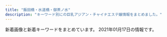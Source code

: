 ```yaml
---
title: "飯田橋・水道橋・御茶ノ水"
description: "キーワード別にの巨乳アジアン・チャイナエステ嬢情報をまとめました。"
---
```


新着画像と新着キーワードをまとめています。
2021年01月17日の情報です。

<DmmAffiliateIns />
<KeywordTable
  shops={
    [
    {
        "img_links": [
            "http://sln-relax.com/scdl/staff/10011.jpg",
            "http://sln-relax.com/img/ttl_rec.jpg",
            "http://sln-relax.com/i/files/girl02.jpg",
            "http://sln-relax.com/scdl/staff/10051.jpg",
            "http://sln-relax.com/img/att.jpg",
            "http://sln-relax.com/img/ttl_mobile.jpg",
            "http://sln-relax.com/img/ttl_concept.jpg",
            "http://sln-relax.com/scdl/staff/10041.jpg",
            "http://sln-relax.com/scdl/staff/10031.jpg",
            "http://sln-relax.com/pic/topimg3.jpg",
            "http://sln-relax.com/i/files/homeimg.jpg",
            "http://sln-relax.com/img/ttl_tnew.jpg",
            "http://sln-relax.com/scdl/staff/10081.jpg",
            "http://sln-relax.com/img/ttl_staff.png",
            "http://sln-relax.com/pic/topimg2.jpg",
            "http://sln-relax.com/scdl/staff/10071.jpg",
            "http://sln-relax.com/scdl/staff/10021.jpg",
            "http://sln-relax.com/pic/head.png",
            "http://sln-relax.com/i/files/girl01.jpg",
            "http://sln-relax.com/scdl/staff/10061.jpg",
            "http://sln-relax.com/pic/topimg1.jpg"
        ],
        "station": "JR\u6c34\u9053\u6a4b\u99c5\u897f\u53e3",
        "url": "http://sln-relax.com/",
        "keywords": {
            "C": 17
        },
        "name": "Lime"
    },
    {
        "name": "\u30ad\u30e9\u30e9",
        "keywords": {
            "C": 4,
            "F": 3,
            "D": 13,
            "E": 10
        },
        "url": "https://kira.uouono.com/",
        "img_links": [
            "https://kira.uouono.com/wp-content/uploads/2020/12/1234786kira.jpg",
            "https://kira.uouono.com/wp-content/uploads/2019/06/4kira.jpg",
            "https://kira.uouono.com/wp-content/themes/este/img/top-img01.png",
            "https://kira.uouono.com/wp-content/themes/este/img/tel_footer.png",
            "https://kira.uouono.com/wp-content/uploads/2019/06/2kira.jpg",
            "https://kira.uouono.com/wp-content/uploads/2019/06/1ki100.jpg",
            "https://kira.uouono.com/wp-content/themes/este/img/1.jpg",
            "https://kira.uouono.com/wp-content/uploads/2019/12/98976Akira.jpg",
            "https://kira.uouono.com/wp-content/themes/este/img/top-img03.png",
            "https://kira.uouono.com/wp-content/themes/este/img/tel_header.png",
            "https://kira.uouono.com/wp-content/uploads/2020/01/100kira.jpg",
            "https://kira.uouono.com/wp-content/themes/este/img/4.jpg",
            "https://kira.uouono.com/wp-content/uploads/2020/12/1kira.jpg",
            "https://kira.uouono.com/wp-content/uploads/2020/12/saiuhkira.jpg",
            "https://kira.uouono.com/wp-content/themes/este/img/2.jpg",
            "https://kira.uouono.com/wp-content/themes/este/img/top-img02b.png",
            "https://kira.uouono.com/wp-content/uploads/2019/06/2ki100.jpg",
            "https://kira.uouono.com/wp-content/themes/este/img/call.png",
            "https://kira.uouono.com/wp-content/themes/este/img/3.jpg",
            "https://kira.uouono.com/wp-content/uploads/2019/06/1kira.jpg"
        ],
        "station": "\u795e\u4fdd\u753a\u99c5A1\u51fa\u53e3"
    },
    {
        "name": "\u697d\u697d",
        "img_links": [
            "https://raku-relax.tokyo/wp-content/uploads/2020/04/1234sertdyf.jpg",
            "https://raku-relax.tokyo/wp-content/themes/este/img/tel02.png",
            "https://raku-relax.tokyo/wp-content/themes/este/img/1.jpg",
            "https://raku-relax.tokyo/wp-content/uploads/2020/06/2348rakura.jpg",
            "https://raku-relax.tokyo/wp-content/themes/este/img/tel03.png",
            "https://raku-relax.tokyo/wp-content/uploads/2020/01/y45a121.jpg",
            "https://raku-relax.tokyo/wp-content/themes/este/img/3.jpg",
            "https://raku-relax.tokyo/wp-content/uploads/2020/01/897sarakura.jpg",
            "https://raku-relax.tokyo/wp-content/themes/este/img/top-img01.png",
            "https://raku-relax.tokyo/wp-content/themes/este/img/top-img05.png",
            "https://raku-relax.tokyo/wp-content/themes/este/img/tel.png",
            "https://raku-relax.tokyo/wp-content/uploads/2018/12/satfuygihoj.jpg",
            "https://raku-relax.tokyo/wp-content/uploads/2020/04/siuaytfsa.jpg",
            "https://raku-relax.tokyo/wp-content/themes/este/img/2.jpg",
            "https://raku-relax.tokyo/wp-content/themes/este/img/top-img02.png",
            "https://raku-relax.tokyo/wp-content/themes/este/img/4.jpg",
            "https://raku-relax.tokyo/wp-content/themes/este/img/tel_header.png",
            "https://raku-relax.tokyo/wp-content/uploads/2020/11/oiuarakura.jpg",
            "https://raku-relax.tokyo/wp-content/themes/este/img/top-img04.png",
            "https://raku-relax.tokyo/wp-content/themes/este/img/tel_footer.png",
            "https://raku-relax.tokyo/wp-content/uploads/2020/11/9897621rakura.jpg",
            "https://raku-relax.tokyo/wp-content/themes/este/img/top-img03.png"
        ],
        "keywords": {
            "C": 13,
            "D": 7,
            "E": 7
        },
        "url": "https://raku-relax.tokyo/",
        "station": "\u725b\u8fbc\u795e\u697d\u5742\u99c5A2\u51fa\u53e3"
    },
    {
        "station": "\u5c0f\u5ddd\u753a\u99c5B5\u51fa\u53e3",
        "url": "https://izumi-esthe.tokyo/",
        "keywords": {
            "C": 14,
            "E": 16,
            "D": 58,
            "G": 4
        },
        "name": "\u7652\u3057\u306e\u6cc9",
        "img_links": [
            "https://izumi-esthe.tokyo/wp-content/uploads/2020/02/3serdtfygui.jpg",
            "https://izumi-esthe.tokyo/wp-content/uploads/2020/11/2iyashinoizumi.jpg",
            "https://izumi-esthe.tokyo/wp-content/uploads/2020/11/9897621iyashinoizumi.jpg",
            "https://izumi-esthe.tokyo/wp-content/uploads/2020/11/1iyashinoizumi-1.jpg",
            "https://izumi-esthe.tokyo/wp-content/uploads/2020/11/3111iyashinoizumi.jpg",
            "https://izumi-esthe.tokyo/wp-content/themes/este/img/top-img01a.png",
            "https://izumi-esthe.tokyo/wp-content/uploads/2020/02/15drtyfugihoas.jpg",
            "https://izumi-esthe.tokyo/wp-content/uploads/2020/02/14drtyfugiho.jpg",
            "https://izumi-esthe.tokyo/wp-content/themes/este/img/top-img01b.png",
            "https://izumi-esthe.tokyo/wp-content/uploads/2020/10/98767689iyashinoizumi.jpg",
            "https://izumi-esthe.tokyo/wp-content/themes/este/img/tel_header.png",
            "https://izumi-esthe.tokyo/wp-content/themes/este/img/top-img01.png",
            "https://izumi-esthe.tokyo/wp-content/uploads/2020/02/121dfghiyashinoizumi.jpg",
            "https://izumi-esthe.tokyo/wp-content/uploads/2020/09/876521iyashinoizumi-1.jpg",
            "https://izumi-esthe.tokyo/wp-content/uploads/2020/02/999iyashinoizumi.jpg",
            "https://izumi-esthe.tokyo/wp-content/themes/este/img/3.jpg",
            "https://izumi-esthe.tokyo/wp-content/uploads/2020/10/8765iyashinoizumi.jpg",
            "https://izumi-esthe.tokyo/wp-content/themes/este/img/4.jpg",
            "https://izumi-esthe.tokyo/wp-content/themes/este/img/5.jpg",
            "https://izumi-esthe.tokyo/wp-content/uploads/2020/02/15dfuygihoinp.jpg",
            "https://izumi-esthe.tokyo/wp-content/uploads/2020/10/9876iyashinoizumi.jpg",
            "https://izumi-esthe.tokyo/wp-content/uploads/2020/02/88iyashinoizumi.jpg",
            "https://izumi-esthe.tokyo/wp-content/uploads/2020/02/10cfyguvbhj.jpg",
            "https://izumi-esthe.tokyo/wp-content/uploads/2020/02/999iyashinoizumi-1.jpg",
            "https://izumi-esthe.tokyo/wp-content/themes/este/img/1.jpg",
            "https://izumi-esthe.tokyo/wp-content/uploads/2020/02/13ydtfuygiuhsa.jpg",
            "https://izumi-esthe.tokyo/wp-content/uploads/2020/09/8765421iyashinoizumi.jpg",
            "https://izumi-esthe.tokyo/wp-content/themes/este/img/6.jpg",
            "https://izumi-esthe.tokyo/wp-content/uploads/2020/12/121iyashinoizumi.jpg",
            "https://izumi-esthe.tokyo/wp-content/uploads/2020/12/9iyashinoizumi.jpg",
            "https://izumi-esthe.tokyo/wp-content/themes/este/img/top-img02a.png",
            "https://izumi-esthe.tokyo/wp-content/uploads/2020/02/9fxdytugvyibha.jpg",
            "https://izumi-esthe.tokyo/wp-content/uploads/2020/02/1111iyashinoizumi.jpg",
            "https://izumi-esthe.tokyo/wp-content/uploads/2020/03/77iyashinoizumi.jpg",
            "https://izumi-esthe.tokyo/wp-content/uploads/2020/10/897s6aiyashinoizumi.jpg",
            "https://izumi-esthe.tokyo/wp-content/themes/este/img/2.jpg",
            "https://izumi-esthe.tokyo/wp-content/uploads/2020/10/9087saiyashinoizumi.jpg",
            "https://izumi-esthe.tokyo/wp-content/themes/este/img/top-img04.png",
            "https://izumi-esthe.tokyo/wp-content/uploads/2020/12/3111112iyashinoizumi.jpg",
            "https://izumi-esthe.tokyo/wp-content/uploads/2020/04/1111iyashinoizumi.jpg",
            "https://izumi-esthe.tokyo/wp-content/uploads/2020/11/1iyashinoizumi.jpg",
            "https://izumi-esthe.tokyo/wp-content/themes/este/img/call.png",
            "https://izumi-esthe.tokyo/wp-content/uploads/2020/12/999iyashinoizumi.jpg",
            "https://izumi-esthe.tokyo/wp-content/themes/este/img/tel_footer.png",
            "https://izumi-esthe.tokyo/wp-content/uploads/2020/09/8765211iyashinoizumi.jpg"
        ]
    },
    {
        "img_links": [
            "http://rioplioop.xyz/picture/foot01.jpg",
            "http://rioplioop.xyz/uploads/200601/1-200601142S1947.jpg",
            "http://rioplioop.xyz/uploads/200601/1-200601142K43F.jpg",
            "http://rioplioop.xyz/picture/m-head01.jpg",
            "http://rioplioop.xyz/uploads/200619/1-20061912514T35.jpg",
            "http://rioplioop.xyz/uploads/210107/1-21010G41433150.jpg",
            "http://rioplioop.xyz/picture/m-top004.jpg",
            "http://rioplioop.xyz/uploads/200709/1-200FZ94240538.jpg",
            "http://rioplioop.xyz/uploads/200601/1-200601142629454.jpg",
            "http://rioplioop.xyz/picture/call.png",
            "http://rioplioop.xyz/uploads/200601/1-200601142F5435.jpg",
            "http://rioplioop.xyz/uploads/201215/1-201215140614E6.jpg",
            "http://rioplioop.xyz/picture/m-top003.jpg",
            "http://rioplioop.xyz/uploads/200601/1-200601142G5438.jpg",
            "http://rioplioop.xyz/uploads/200720/1-200H0125S1U2.jpg",
            "http://rioplioop.xyz/uploads/200601/1-200601142P4643.jpg",
            "http://rioplioop.xyz/uploads/200601/1-200601142921510.jpg",
            "http://rioplioop.xyz/uploads/200619/1-200619125204158.jpg",
            "http://rioplioop.xyz/uploads/200625/1-200625140331O1.jpg",
            "http://rioplioop.xyz/uploads/200601/1-200601142639540.jpg",
            "http://rioplioop.xyz/picture/cam-01.jpg",
            "http://rioplioop.xyz/uploads/200601/1-200601142913462.jpg",
            "http://rioplioop.xyz/uploads/201215/1-20121514062YE.jpg",
            "http://rioplioop.xyz/uploads/200601/1-200601142R2G3.jpg",
            "http://rioplioop.xyz/uploads/200709/1-200FZ94225252.jpg",
            "http://rioplioop.xyz/uploads/210107/1-21010G41345N3.jpg",
            "http://rioplioop.xyz/uploads/200601/1-200601142U5L7.jpg",
            "http://rioplioop.xyz/uploads/200625/1-200625140422133.jpg",
            "http://rioplioop.xyz/uploads/200601/1-200601142TY37.jpg",
            "http://rioplioop.xyz/uploads/200720/1-200H0125T94A.jpg",
            "http://rioplioop.xyz/uploads/200710/1-200G01PS2Q3.jpg",
            "http://rioplioop.xyz/uploads/201207/1-20120G62S9A5.jpg"
        ],
        "url": "http://rioplioop.xyz/",
        "keywords": {
            "C": 2,
            "94": 9,
            "D": 3,
            "85": 1,
            "F": 9,
            "84": 2
        },
        "name": "\u307f\u3055\u304d",
        "station": "JR\u6c34\u9053\u6a4b\u99c5\u6771\u53e3"
    },
    {
        "url": "http://rapisu.tokyo/",
        "img_links": [
            "http://rapisu.tokyo/images/mobile.png",
            "http://rapisu.tokyo/images/top.png",
            "http://rapisu.tokyo/images/r1.jpg",
            "http://rapisu.tokyo/images/r3.jpg",
            "http://rapisu.tokyo/images/end.png",
            "http://rapisu.tokyo/images/flash.jpg",
            "http://rapisu.tokyo/images/r2.jpg",
            "http://rapisu.tokyo/images/meihui.jpg",
            "http://rapisu.tokyo/images/zi_staff.png",
            "http://rapisu.tokyo/images/mika.jpg",
            "http://rapisu.tokyo/images/flash1.jpg",
            "http://rapisu.tokyo/images/tiao.png",
            "http://rapisu.tokyo/images/g0.jpg"
        ],
        "name": "\u30e9\u30d4\u30b9",
        "keywords": {
            "C": 7
        },
        "station": "\u795e\u4fdd\u753a\u99c5A7\u51fa\u53e3"
    },
    {
        "url": "http://yu.xyz.mn/",
        "name": "\u60a0 \u3086\u3046",
        "keywords": {
            "85": 18,
            "84": 6,
            "C": 18,
            "86": 6,
            "D": 24
        },
        "img_links": [
            "http://yu.xyz.mn/photos/sites/91/2020/04/2020040807282190.jpg",
            "http://yu.xyz.mn/photos/sites/91/2020/02/2020022305370017.jpg",
            "http://yu.xyz.mn/images/top.jpg",
            "http://yu.xyz.mn/images/ac5.jpg",
            "http://yu.xyz.mn/images/s_news.jpg",
            "http://yu.xyz.mn/images/s_shedule.jpg",
            "http://yu.xyz.mn/images/mobile.jpg",
            "http://yu.xyz.mn/images/room4.jpg",
            "http://yu.xyz.mn/images/room1.jpg",
            "http://yu.xyz.mn/images/ac1.jpg",
            "http://yu.xyz.mn/images/s_staff.jpg",
            "http://yu.xyz.mn/images/room3.jpg",
            "http://yu.xyz.mn/images/ac3.jpg",
            "http://yu.xyz.mn/images/ac2.jpg",
            "http://yu.xyz.mn/images/room2.jpg",
            "http://yu.xyz.mn/photos/sites/91/2019/12/2019122702252767.jpg",
            "http://yu.xyz.mn/photos/sites/91/2019/12/2019122702252691.jpg",
            "http://yu.xyz.mn/images/ac6.jpg",
            "http://yu.xyz.mn/images/ac4.jpg",
            "http://yu.xyz.mn/photos/sites/91/2019/12/2019122901424384.jpg"
        ],
        "station": "JR\u6c34\u9053\u6a4b\u99c5\u897f\u53e3"
    },
    {
        "img_links": [
            "https://haruhime.ests.jp/photos/sites/61/2021/01/2021011510174267.jpg",
            "https://haruhime.ests.jp/images/img_service03.jpg",
            "https://haruhime.ests.jp/images/link_nav06.jpg",
            "https://haruhime.ests.jp/images/sp_tit_staff.png",
            "https://haruhime.ests.jp/images/sp_nav03.png",
            "https://haruhime.ests.jp/images/link_nav01.jpg",
            "https://haruhime.ests.jp/photos/sites/61/2020/11/2020110107024317.jpg",
            "https://haruhime.ests.jp/images/sp_tit_news.png",
            "https://haruhime.ests.jp/images/img_service01.jpg",
            "https://haruhime.ests.jp/images/sp_nav01.png",
            "https://haruhime.ests.jp/images/room6.jpg",
            "https://haruhime.ests.jp/images/card.png",
            "https://haruhime.ests.jp/images/link_nav03.jpg",
            "https://haruhime.ests.jp/images/sp_top.jpg",
            "https://haruhime.ests.jp/photos/sites/61/2020/11/202011010702451.jpg",
            "https://haruhime.ests.jp/images/link_nav05.jpg",
            "https://haruhime.ests.jp/images/sp_end.jpg",
            "https://haruhime.ests.jp/images/top.png",
            "https://haruhime.ests.jp/images/sp_nav02.png",
            "https://haruhime.ests.jp/images/room5.jpg",
            "https://haruhime.ests.jp/images/link_nav02.jpg",
            "https://haruhime.ests.jp/images/room7.jpg",
            "https://haruhime.ests.jp/images/link_nav04.jpg",
            "https://haruhime.ests.jp/photos/sites/61/2020/11/2020110107024462.jpg",
            "https://haruhime.ests.jp/photos/sites/61/2020/11/2020110107024640.jpg",
            "https://haruhime.ests.jp/images/re.png",
            "https://haruhime.ests.jp/images/img_service02.jpg",
            "https://haruhime.ests.jp/images/room8.jpg",
            "https://haruhime.ests.jp/images/end.png"
        ],
        "keywords": {
            "87": 12,
            "85": 6,
            "D": 6,
            "88": 6,
            "C": 18,
            "83": 6,
            "E": 18
        },
        "name": "\u6625\u59eb",
        "url": "https://haruhime.ests.jp/",
        "station": "\u672c\u90f7\u4e09\u4e01\u76ee\u99c55\u756a\u51fa\u53e3"
    },
    {
        "keywords": {},
        "name": "\u306f\u306a\u3073",
        "img_links": [
            "http://jinbocho.xyz/images/gb01.png",
            "http://jinbocho.xyz/images/g10.jpg",
            "http://jinbocho.xyz/images/g9.jpg",
            "http://jinbocho.xyz/images/r1.jpg",
            "http://jinbocho.xyz/images/r3.jpg",
            "http://jinbocho.xyz/images/r6.jpg",
            "http://jinbocho.xyz/images/a2.jpg",
            "http://jinbocho.xyz/images/g0.jpg",
            "http://jinbocho.xyz/images/zi.png",
            "http://jinbocho.xyz/images/a4.jpg",
            "http://jinbocho.xyz/images/mika.jpg",
            "http://jinbocho.xyz/images/r2.jpg",
            "http://jinbocho.xyz/images/g1.jpg",
            "http://jinbocho.xyz/images/miki.jpg",
            "http://jinbocho.xyz/images/a3.jpg",
            "http://jinbocho.xyz/images/top1.jpg",
            "http://jinbocho.xyz/images/r5.jpg",
            "http://jinbocho.xyz/images/r4.jpg",
            "http://jinbocho.xyz/images/mobile.png",
            "http://jinbocho.xyz/images/haru.jpg",
            "http://jinbocho.xyz/images/left3.png",
            "http://jinbocho.xyz/images/top2.jpg",
            "http://jinbocho.xyz/images/face.png",
            "http://jinbocho.xyz/images/g8.jpg",
            "http://jinbocho.xyz/images/new-tit.png",
            "http://jinbocho.xyz/images/yuki.jpg",
            "http://jinbocho.xyz/images/g7.jpg",
            "http://jinbocho.xyz/images/s_staff.png",
            "http://jinbocho.xyz/images/g2.jpg",
            "http://jinbocho.xyz/images/new-tit3.png",
            "http://jinbocho.xyz/images/a1.jpg"
        ],
        "station": "\u795e\u4fdd\u753a\u99c5A5\u51fa\u53e3",
        "url": "http://jinbocho.xyz/"
    },
    {
        "name": "\u7652\u3057\u306e\u5fc3",
        "keywords": {},
        "img_links": [
            "http://www.iyashikokoro.xyz/images/shop/4.jpg",
            "http://www.iyashikokoro.xyz/images/staff/7.jpg",
            "http://www.iyashikokoro.xyz/images/sys-n.png",
            "http://www.iyashikokoro.xyz/images/index-iyashi_13.jpg",
            "http://www.iyashikokoro.xyz/images/staff/sizuka.jpg",
            "http://www.iyashikokoro.xyz/images/staff/qianqiu.jpg",
            "http://www.iyashikokoro.xyz/images/staff/ai2.jpg",
            "http://www.iyashikokoro.xyz/images/index-iyashi_10.jpg",
            "http://www.iyashikokoro.xyz/images/index-iyashi_02a.jpg",
            "http://www.iyashikokoro.xyz/images/index-iyashi_04.jpg",
            "http://www.iyashikokoro.xyz/images/staff/riri.jpg",
            "http://www.iyashikokoro.xyz/images/staff/6.jpg",
            "http://www.iyashikokoro.xyz/images/index-iyashi_05.jpg",
            "http://www.iyashikokoro.xyz/images/shop/1.jpg",
            "http://www.iyashikokoro.xyz/images/staff/miki.jpg",
            "http://www.iyashikokoro.xyz/images/shop/5.jpg",
            "http://www.iyashikokoro.xyz/images/staff/maki2.jpg",
            "http://www.iyashikokoro.xyz/images/index-iyashi_14.jpg"
        ],
        "station": "JR\u98ef\u7530\u6a4b\u99c5\u6771\u53e3",
        "url": "http://www.iyashikokoro.xyz/"
    },
    {
        "keywords": {},
        "name": "\u30a2\u30ed\u30de\u30e9\u30c3\u30ad\u30fc",
        "station": "\u5c0f\u5ddd\u753a\u99c5B4",
        "img_links": [
            "https://i0.wp.com/aromalucky.xyz/wp-content/uploads/2019/05/02.png",
            "https://i0.wp.com/aromalucky.xyz/wp-content/uploads/2019/05/15.jpg",
            "https://i1.wp.com/aromalucky.xyz/wp-content/uploads/2019/05/16.jpg",
            "https://i1.wp.com/aromalucky.xyz/wp-content/uploads/2017/12/04-1.jpg",
            "https://i2.wp.com/aromalucky.xyz/wp-content/uploads/2017/12/08.jpg",
            "https://i2.wp.com/aromalucky.xyz/wp-content/uploads/2019/04/14.jpg",
            "https://i1.wp.com/aromalucky.xyz/wp-content/uploads/2019/10/20.jpg",
            "https://i2.wp.com/aromalucky.xyz/wp-content/uploads/2020/09/21.jpg",
            "https://i0.wp.com/aromalucky.xyz/wp-content/uploads/2019/04/13.jpg",
            "https://i0.wp.com/aromalucky.xyz/wp-content/uploads/2017/12/05-1.jpg",
            "https://i2.wp.com/aromalucky.xyz/wp-content/uploads/2019/05/03.png",
            "https://i2.wp.com/aromalucky.xyz/wp-content/uploads/2019/04/12.jpg",
            "http://aromalucky.xyz/wp-content/uploads/2019/05/01_02.png",
            "https://i2.wp.com/aromalucky.xyz/wp-content/uploads/2017/12/02.jpg",
            "https://i2.wp.com/aromalucky.xyz/wp-content/uploads/2017/12/03-1.jpg"
        ],
        "url": "http://aromalucky.xyz/"
    },
    {
        "station": "JR\u6c34\u9053\u6a4b\u99c5\u6771\u53e3",
        "name": "\u30d3\u30fc\u30ca\u30b9",
        "keywords": {
            "85": 6,
            "F": 6,
            "89": 6,
            "84": 4,
            "83": 10,
            "D": 18,
            "E": 6,
            "88": 4
        },
        "url": "http://venus.tyo.cm/",
        "img_links": [
            "http://venus.tyo.cm/photos/sites/40/2020/05/202005250635220.jpg",
            "http://venus.tyo.cm/images/room2.jpg",
            "http://venus.tyo.cm/photos/sites/40/2020/09/2020091012404045.jpeg",
            "http://venus.tyo.cm/photos/sites/40/2020/08/2020083109075848.jpeg",
            "http://venus.tyo.cm/photos/sites/40/2020/08/2020083110414612.jpeg",
            "http://venus.tyo.cm/photos/sites/40/2020/09/2020090907201348.jpeg",
            "http://venus.tyo.cm/photos/sites/40/2020/08/2020083109075784.jpeg",
            "http://venus.tyo.cm/images/mainimg.jpg",
            "http://venus.tyo.cm/photos/sites/40/2020/08/2020083110414597.jpeg",
            "http://venus.tyo.cm/photos/sites/40/2020/08/2020083109075781.jpeg",
            "http://venus.tyo.cm/images/top.png",
            "http://venus.tyo.cm/images/room1.jpg",
            "http://venus.tyo.cm/images/room6.jpg",
            "http://venus.tyo.cm/photos/sites/40/2020/10/202010021052282.jpeg",
            "http://venus.tyo.cm/photos/sites/40/2020/08/2020083109075883.jpeg",
            "http://venus.tyo.cm/images/room5.jpg",
            "http://venus.tyo.cm/photos/sites/40/2020/08/2020083109075912.jpeg",
            "http://venus.tyo.cm/images/spmainimg.jpg",
            "http://venus.tyo.cm/images/pagetop.png",
            "http://venus.tyo.cm/photos/sites/40/2020/08/2020083109075685.jpeg",
            "http://venus.tyo.cm/photos/sites/40/2020/09/2020090907201289.jpeg",
            "http://venus.tyo.cm/images/room4.jpg",
            "http://venus.tyo.cm/images/room3.jpg"
        ]
    }
]
}
/>
<DmmAffiliateScript />
